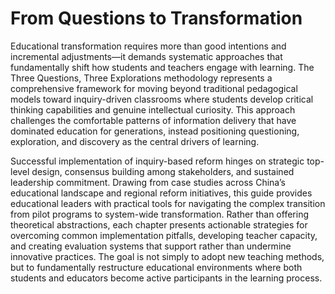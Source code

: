 # From Questions to Transformation {.unnumbered}

Educational transformation requires more than good intentions and incremental adjustments—it demands systematic approaches that fundamentally shift how students and teachers engage with learning. The Three Questions, Three Explorations methodology represents a comprehensive framework for moving beyond traditional pedagogical models toward inquiry-driven classrooms where students develop critical thinking capabilities and genuine intellectual curiosity. This approach challenges the comfortable patterns of information delivery that have dominated education for generations, instead positioning questioning, exploration, and discovery as the central drivers of learning.

Successful implementation of inquiry-based reform hinges on strategic top-level design, consensus building among stakeholders, and sustained leadership commitment. Drawing from case studies across China's educational landscape and regional reform initiatives, this guide provides educational leaders with practical tools for navigating the complex transition from pilot programs to system-wide transformation. Rather than offering theoretical abstractions, each chapter presents actionable strategies for overcoming common implementation pitfalls, developing teacher capacity, and creating evaluation systems that support rather than undermine innovative practices. The goal is not simply to adopt new teaching methods, but to fundamentally restructure educational environments where both students and educators become active participants in the learning process.